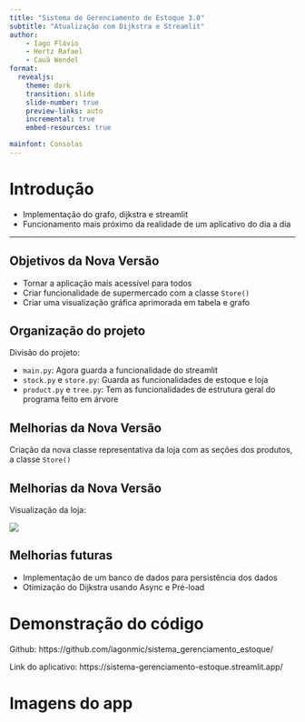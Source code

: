```yaml
---
title: "Sistema de Gerenciamento de Estoque 3.0"
subtitle: "Atualização com Dijkstra e Streamlit"
author:
    - Iago Flávio
    - Hertz Rafael
    - Cauã Wendel
format:
  revealjs:
    theme: dark
    transition: slide
    slide-number: true
    preview-links: auto
    incremental: true
    embed-resources: true

mainfont: Consolas
---
```


# Introdução

- Implementação do grafo, dijkstra e streamlit
- Funcionamento mais próximo da realidade de um aplicativo do dia a dia

---

## Objetivos da Nova Versão

- Tornar a aplicação mais acessível para todos
- Criar funcionalidade de supermercado com a classe `Store()`
- Criar uma visualização gráfica aprimorada em tabela e grafo

## Organização do projeto {auto-animate="true"}

Divisão do projeto:

- `main.py`: Agora guarda a funcionalidade do streamlit
- `stock.py` e `store.py`: Guarda as funcionalidades de estoque e loja
- `product.py` e `tree.py`: Tem as funcionalidades de estrutura geral do programa feito em árvore

## Melhorias da Nova Versão {auto-animate="true"}

Criação da nova classe representativa da loja com as seções dos produtos, a classe `Store()`

## Melhorias da Nova Versão {auto-animate="true"}

Visualização da loja:

![](secoes.png)

## Melhorias futuras

- Implementação de um banco de dados para persistência dos dados
- Otimização do Dijkstra usando Async e Pré-load

# Demonstração do código

Github: https://github.com/iagonmic/sistema_gerenciamento_estoque/

Link do aplicativo: https://sistema-gerenciamento-estoque.streamlit.app/

# Imagens do app

